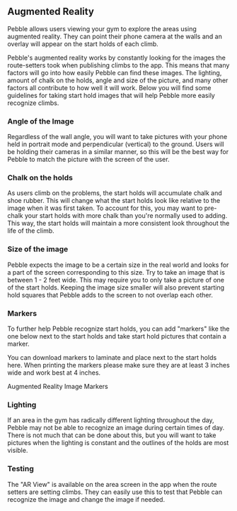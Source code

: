 
## Augmented Reality

Pebble allows users viewing your gym to explore the areas using augmented reality. They can point their phone camera at the walls and an overlay will appear on the start holds of each climb.

<ImageSizer src={ARImage} alt="Augmented Reality Image" width={200} />

Pebble's augmented reality works by constantly looking for the images the route-setters took when publishing climbs to the app. This means that many factors will go into how easily Pebble can find these images. The lighting, amount of chalk on the holds, angle and size of the picture, and many other factors all contribute to how well it will work. Below you will find some guidelines for taking start hold images that will help Pebble more easily recognize climbs.

### Angle of the Image

Regardless of the wall angle, you will want to take pictures with your phone held in portrait mode and perpendicular (vertical) to the ground. Users will be holding their cameras in a similar manner, so this will be the best way for Pebble to match the picture with the screen of the user.

### Chalk on the holds

As users climb on the problems, the start holds will accumulate chalk and shoe rubber. This will change what the start holds look like relative to the image when it was first taken. To account for this, you may want to pre-chalk your start holds with more chalk than you're normally used to adding. This way, the start holds will maintain a more consistent look throughout the life of the climb.

### Size of the image

Pebble expects the image to be a certain size in the real world and looks for a part of the screen corresponding to this size. Try to take an image that is between 1 - 2 feet wide. This may require you to only take a picture of one of the start holds. Keeping the image size smaller will also prevent starting hold squares that Pebble adds to the screen to not overlap each other.

### Markers

To further help Pebble recognize start holds, you can add "markers" like the one below next to the start holds and take start hold pictures that contain a marker.

You can download markers to laminate and place next to the start holds <ExternalLink href="https://pebble-ar.s3-us-west-1.amazonaws.com/ARMarkersPebble.pdf">here</ExternalLink>. When printing the markers please make sure they are at least 3 inches wide and work best at 4 inches.

<ExternalLink href="https://pebble-ar.s3-us-west-1.amazonaws.com/ARMarkersPebble.pdf">
  Augmented Reality Image Markers
</ExternalLink>

### Lighting

If an area in the gym has radically different lighting throughout the day, Pebble may not be able to recognize an image during certain times of day. There is not much that can be done about this, but you will want to take pictures when the lighting is constant and the outlines of the holds are most visible.

### Testing

The "AR View" is available on the area screen in the app when the route setters are setting climbs. They can easily use this to test that Pebble can recognize the image and change the image if needed.
